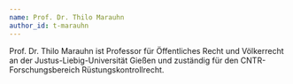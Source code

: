 ```yaml
---
name: Prof. Dr. Thilo Marauhn
author_id: t-marauhn
---
```


Prof. Dr. Thilo Marauhn ist Professor für Öffentliches Recht und Völkerrecht an der Justus-Liebig-Universität Gießen und zuständig für den CNTR-Forschungsbereich Rüstungskontrollrecht.

